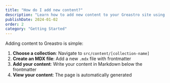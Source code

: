 ```yaml
---
title: "How do I add new content?"
description: "Learn how to add new content to your Greastro site using content collections and MDX files."
publishDate: 2024-01-02
order: 2
category: "Getting Started"
---
```

Adding content to Greastro is simple:

1. **Choose a collection**: Navigate to `src/content/[collection-name]`
2. **Create an MDX file**: Add a new `.mdx` file with frontmatter
3. **Add your content**: Write your content in Markdown below the frontmatter
4. **View your content**: The page is automatically generated